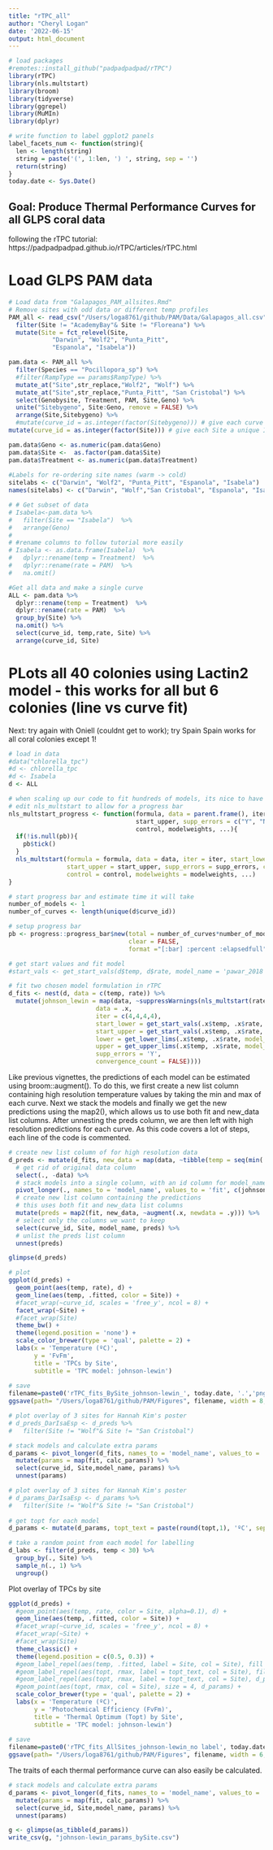 ```yaml
---
title: "rTPC_all"
author: "Cheryl Logan"
date: '2022-06-15'
output: html_document
---
```


```r
# load packages
#remotes::install_github("padpadpadpad/rTPC")
library(rTPC)
library(nls.multstart)
library(broom)
library(tidyverse)
library(ggrepel)
library(MuMIn)
library(dplyr)

# write function to label ggplot2 panels
label_facets_num <- function(string){
  len <- length(string)
  string = paste('(', 1:len, ') ', string, sep = '')
  return(string)
}
today.date <- Sys.Date()
```

## Goal: Produce Thermal Performance Curves for all GLPS coral data 

following the rTPC tutorial: 
https://padpadpadpad.github.io/rTPC/articles/rTPC.html

# Load GLPS PAM data
```r
# Load data from "Galapagos_PAM_allsites.Rmd"
# Remove sites with odd data or different temp profiles
PAM_all <- read_csv("/Users/loga8761/github/PAM/Data/Galapagos_all.csv") %>%
  filter(Site != "AcademyBay"& Site != "Floreana") %>%
  mutate(Site = fct_relevel(Site, 
            "Darwin", "Wolf2", "Punta_Pitt", 
            "Espanola", "Isabela"))  

pam.data <- PAM_all %>%
  filter(Species == "Pocillopora_sp") %>%
  #filter(RampType == params$RampType) %>%                               # Replacing values
  mutate_at("Site",str_replace,"Wolf2", "Wolf") %>%                      # Replacing values
  mutate_at("Site",str_replace,"Punta_Pitt", "San Cristobal") %>%  
  select(Genobysite, Treatment, PAM, Site,Geno) %>%
  unite("Sitebygeno", Site:Geno, remove = FALSE) %>%
  arrange(Site,Sitebygeno) %>%
  #mutate(curve_id = as.integer(factor(Sitebygeno))) # give each curve a unique ID
mutate(curve_id = as.integer(factor(Site))) # give each Site a unique ID

pam.data$Geno <- as.numeric(pam.data$Geno)
pam.data$Site <-  as.factor(pam.data$Site)
pam.data$Treatment <- as.numeric(pam.data$Treatment)
  
#Labels for re-ordering site names (warm -> cold)
sitelabs <- c("Darwin", "Wolf2", "Punta_Pitt", "Espanola", "Isabela")
names(sitelabs) <- c("Darwin", "Wolf","San Cristobal", "Espanola", "Isabela")

# # Get subset of data
# Isabela<-pam.data %>% 
#   filter(Site == "Isabela")  %>%
#   arrange(Geno)
# 
# #rename columns to follow tutorial more easily
# Isabela <- as.data.frame(Isabela)  %>%
#   dplyr::rename(temp = Treatment)  %>%
#   dplyr::rename(rate = PAM)  %>%
#   na.omit()

#Get all data and make a single curve
ALL <- pam.data %>% 
  dplyr::rename(temp = Treatment)  %>%
  dplyr::rename(rate = PAM)  %>%
  group_by(Site) %>%
  na.omit() %>%
  select(curve_id, temp,rate, Site) %>%
  arrange(curve_id, Site)
```

# PLots all 40 colonies using Lactin2 model - this works for all but 6 colonies (line vs curve fit)
Next: try again with Oniell (couldnt get to work); try Spain
Spain works for all coral colonies except 1!

```r
# load in data
#data("chlorella_tpc")
#d <- chlorella_tpc
#d <- Isabela
d <- ALL

# when scaling up our code to fit hundreds of models, its nice to have a progress bar
# edit nls_multstart to allow for a progress bar
nls_multstart_progress <- function(formula, data = parent.frame(), iter, start_lower, 
                                   start_upper, supp_errors = c("Y", "N"), convergence_count = 100, 
                                   control, modelweights, ...){
  if(!is.null(pb)){
    pb$tick()
  }
  nls_multstart(formula = formula, data = data, iter = iter, start_lower = start_lower, 
                start_upper = start_upper, supp_errors = supp_errors, convergence_count = convergence_count, 
                control = control, modelweights = modelweights, ...)
}

# start progress bar and estimate time it will take
number_of_models <- 1
number_of_curves <- length(unique(d$curve_id))

# setup progress bar
pb <- progress::progress_bar$new(total = number_of_curves*number_of_models,
                                 clear = FALSE,
                                 format ="[:bar] :percent :elapsedfull")

# get start values and fit model
#start_vals <- get_start_vals(d$temp, d$rate, model_name = 'pawar_2018')

# fit two chosen model formulation in rTPC
d_fits <- nest(d, data = c(temp, rate)) %>%
  mutate(johnson_lewin = map(data, ~suppressWarnings(nls_multstart(rate~ johnsonlewin_1946(temp = temp, r0, e, eh, topt),
                        data = .x,
                        iter = c(4,4,4,4),
                        start_lower = get_start_vals(.x$temp, .x$rate, model_name = 'johnsonlewin_1946') - 1,
                        start_upper = get_start_vals(.x$temp, .x$rate, model_name = 'johnsonlewin_1946') + 1,
                        lower = get_lower_lims(.x$temp, .x$rate, model_name = 'johnsonlewin_1946'),
                        upper = get_upper_lims(.x$temp, .x$rate, model_name = 'johnsonlewin_1946'),
                        supp_errors = 'Y',
                        convergence_count = FALSE))))
```
Like previous vignettes, the predictions of each model can be estimated using broom::augment(). To do this, we first create a new list column containing high resolution temperature values by taking the min and max of each curve. Next we stack the models and finally we get the new predictions using the map2(), which allows us to use both fit and new_data list columns. After unnesting the preds column, we are then left with high resolution predictions for each curve. As this code covers a lot of steps, each line of the code is commented.

```r
# create new list column of for high resolution data
d_preds <- mutate(d_fits, new_data = map(data, ~tibble(temp = seq(min(.x$temp), max(.x$temp), length.out = 100)))) %>%
  # get rid of original data column
  select(., -data) %>%
  # stack models into a single column, with an id column for model_name
  pivot_longer(., names_to = 'model_name', values_to = 'fit', c(johnson_lewin)) %>%
  # create new list column containing the predictions
  # this uses both fit and new_data list columns
  mutate(preds = map2(fit, new_data, ~augment(.x, newdata = .y))) %>%
  # select only the columns we want to keep
  select(curve_id, Site, model_name, preds) %>%
  # unlist the preds list column
  unnest(preds)

glimpse(d_preds)
```

```r
# plot
ggplot(d_preds) +
  geom_point(aes(temp, rate), d) +
  geom_line(aes(temp, .fitted, color = Site)) +
  #facet_wrap(~curve_id, scales = 'free_y', ncol = 8) +
  facet_wrap(~Site) +
  #facet_wrap(Site)
  theme_bw() +
  theme(legend.position = 'none') +
  scale_color_brewer(type = 'qual', palette = 2) +
  labs(x = 'Temperature (ºC)',
       y = 'FvFm',
       title = 'TPCs by Site',
       subtitle = 'TPC model: johnson-lewin')
  
# save
filename=paste0('rTPC_fits_BySite_johnson-lewin_', today.date, '.','png')
ggsave(path= "/Users/loga8761/github/PAM/Figures", filename, width = 8, height = 4)
```
```r
# plot overlay of 3 sites for Hannah Kim's poster
# d_preds_DarIsaEsp <- d_preds %>%
#   filter(Site != "Wolf"& Site != "San Cristobal")

# stack models and calculate extra params
d_params <- pivot_longer(d_fits, names_to = 'model_name', values_to = 'fit', c(johnson_lewin)) %>%
  mutate(params = map(fit, calc_params)) %>%
  select(curve_id, Site,model_name, params) %>%
  unnest(params)

# plot overlay of 3 sites for Hannah Kim's poster
# d_params_DarIsaEsp <- d_params %>%
#   filter(Site != "Wolf"& Site != "San Cristobal") 
  
# get topt for each model
d_params <- mutate(d_params, topt_text = paste(round(topt,1), 'ºC', sep = ' '))

# take a random point from each model for labelling
d_labs <- filter(d_preds, temp < 30) %>%
  group_by(., Site) %>%
  sample_n(., 1) %>%
  ungroup()
```

Plot overlay of TPCs by site
```r
ggplot(d_preds) +
  #geom_point(aes(temp, rate, color = Site, alpha=0.1), d) +
  geom_line(aes(temp, .fitted, color = Site)) +
  #facet_wrap(~curve_id, scales = 'free_y', ncol = 8) +
  #facet_wrap(~Site) +
  #facet_wrap(Site)
  theme_classic() +
  theme(legend.position = c(0.5, 0.3)) +
  #geom_label_repel(aes(temp, .fitted, label = Site, col = Site), fill = 'white', nudge_y = 0.8, segment.size = 0.2, segment.colour = 'grey50', d_labs) +
  #geom_label_repel(aes(topt, rmax, label = topt_text, col = Site), fill = 'white', nudge_y = 0.8, segment.size = 0.2, segment.colour = 'grey50', d_params_DarIsaEsp) +
  #geom_label_repel(aes(topt, rmax, label = topt_text, col = Site), d_params) +
  #geom_point(aes(topt, rmax, col = Site), size = 4, d_params) +
  scale_color_brewer(type = 'qual', palette = 2) +
  labs(x = 'Temperature (ºC)',
       y = 'Photochemical Efficiency (FvFm)',
       title = 'Thermal Optimum (Topt) by Site',
       subtitle = 'TPC model: johnson-lewin')
  
# save
filename=paste0('rTPC_fits_AllSites_johnson-lewin_no label', today.date, '.','png')
ggsave(path= "/Users/loga8761/github/PAM/Figures", filename, width = 6, height = 5)
```

The traits of each thermal performance curve can also easily be calculated.
```r
# stack models and calculate extra params
d_params <- pivot_longer(d_fits, names_to = 'model_name', values_to = 'fit', c(johnson_lewin)) %>%
  mutate(params = map(fit, calc_params)) %>%
  select(curve_id, Site,model_name, params) %>%
  unnest(params)

g <- glimpse(as_tibble(d_params))
write_csv(g, "johnson-lewin_params_bySite.csv")
```
